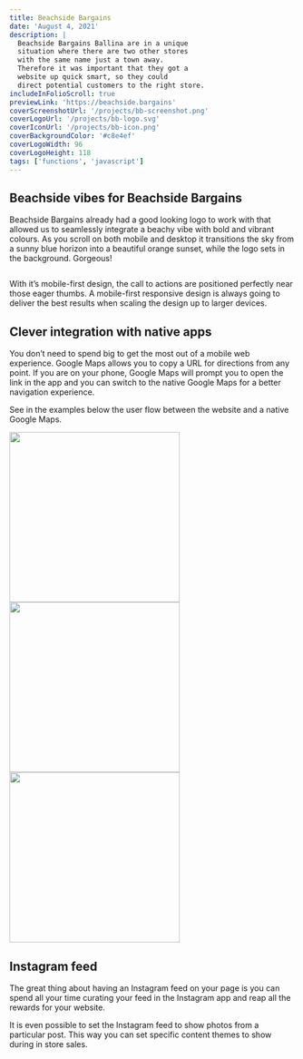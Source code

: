 ```yaml
---
title: Beachside Bargains
date: 'August 4, 2021'
description: |
  Beachside Bargains Ballina are in a unique 
  situation where there are two other stores 
  with the same name just a town away. 
  Therefore it was important that they got a 
  website up quick smart, so they could 
  direct potential customers to the right store. 
includeInFolioScroll: true
previewLink: 'https://beachside.bargains'
coverScreenshotUrl: '/projects/bb-screenshot.png'
coverLogoUrl: '/projects/bb-logo.svg'
coverIconUrl: '/projects/bb-icon.png'
coverBackgroundColor: '#c8e4ef'
coverLogoWidth: 96
coverLogoHeight: 118
tags: ['functions', 'javascript']
---
```


## Beachside vibes for Beachside Bargains
Beachside Bargains already had a good looking logo to work with that allowed us to seamlessly integrate a beachy vibe with bold and vibrant colours. As you scroll on both mobile and desktop it transitions the sky from a sunny blue horizon into a beautiful orange sunset, while the logo sets in the background. Gorgeous!

<div class="browser">
  <img src="/projects/bb/desktop-hero.png" alt="" />
</div>

With it’s mobile-first design, the call to actions are positioned perfectly near those eager thumbs. A mobile-first responsive design is always going to deliver the best results when scaling the design up to larger devices.

## Clever integration with native apps
You don’t need to spend big to get the most out of a mobile web experience. Google Maps allows you to copy a URL for directions from any point. If you are on your phone, Google Maps will prompt you to open the link in the app and you can switch to the native Google Maps for a better navigation experience.

See in the examples below the user flow between the website and a native Google Maps.

<div className="Gallery">
  <div className="Gallery__wrap">
    <div className="Gallery__scroll">
      <img width="300" src="/projects/bb/mobile-hero.png" alt="" />
      <img width="300" src="/projects/bb/mobile-contact.png" alt="" />
      <img width="300" src="/projects/bb/mobile-map.jpg" alt="" />
    </div>
  </div>
</div>

## Instagram feed
The great thing about having an Instagram feed on your page is you can spend all your time curating your feed in the Instagram app and reap all the rewards for your website.

It is even possible to set the Instagram feed to show photos from a particular post. This way you can set specific content themes to show during in store sales.

<div class="browser">
  <img src="/projects/bb/bb-insta.png" alt="" />
</div>
